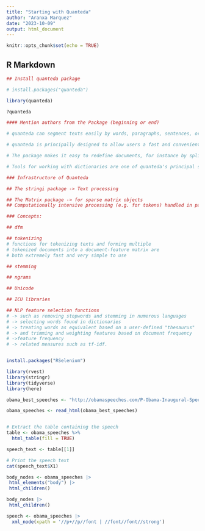 ```yaml
---
title: "Starting with Quanteda"
author: "Aranxa Marquez"
date: "2023-10-09"
output: html_document
---
```


```r
knitr::opts_chunk$set(echo = TRUE)
```

## R Markdown


```r
## Install quanteda package

# install.packages("quanteda") 

library(quanteda)

?quanteda


```

```r
#### Mention authors from the Package (beginning or end)


```



```r
# quanteda can segment texts easily by words, paragraphs, sentences, or even user-supplied delimiters and tags.

# quanteda is principally designed to allow users a fast and convenient method to go from a corpus of texts to a selected matrix of documents by features, after defining what the documents and features.

# The package makes it easy to redefine documents, for instance by splitting them into sentences or paragraphs, or by tags, as well as to group them into larger documents by document variables, or to subset them based on logical conditions or combinations of document variables.

# Tools for working with dictionaries are one of quanteda's principal strengths, and the package includes several core functions for preparing and applying dictionaries to texts, for example for lexicon-based sentiment analysis.


```


```r

### Infrastructure of Quanteda

## The stringi package -> Text processing

## The Matrix package -> for sparse matrix objects
## Computationally intensive processing (e.g. for tokens) handled in parallelized C++. 


```



```r

### Concepts:

## dfm

## tokenizing
# functions for tokenizing texts and forming multiple
# tokenized documents into a document-feature matrix are
# both extremely fast and very simple to use

## stemming

## ngrams

## Unicode

## ICU libraries

## NLP feature selection functions
# -> such as removing stopwords and stemming in numerous languages
# -> selecting words found in dictionaries
# -> treating words as equivalent based on a user-defined "thesaurus"
# -> and trimming and weighting features based on document frequency
# ->feature frequency
# -> related measures such as tf-idf.



```


```r
install.packages("RSelenium")

library(rvest)
library(stringr)
library(tidyverse)
library(here)

```

```r
obama_best_speeches <- "http://obamaspeeches.com/P-Obama-Inaugural-Speech-Inauguration.htm"

obama_speeches <- read_html(obama_best_speeches)


# Extract the table containing the speech
table <- obama_speeches %>%
  html_table(fill = TRUE)

speech_text <- table[[1]]

# Print the speech text
cat(speech_text$X1)
```


```r


body_nodes <- obama_speeches |> 
 html_elements("body") |> 
 html_children()

body_nodes |> 
 html_children()

```

```r
speech <- obama_speeches |> 
  xml_node(xpath = '//p+//p//font | //font//font//strong')

```

